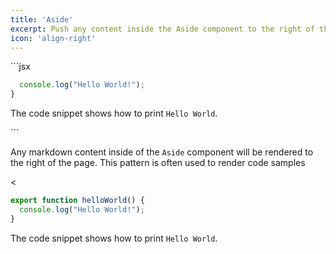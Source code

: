 ```yaml
---
title: 'Aside'
excerpt: Push any content inside the Aside component to the right of the page in a sticky container
icon: 'align-right'
---
```


<CodeBlock title="Markdown">
```jsx
<Aside>
  
  ```ts helloWorld.ts
    console.log("Hello World!");
  }
  ```

  The code snippet shows how to print `Hello World`. 
</Aside>
```
</CodeBlock>

Any markdown content inside of the `Aside` component will be 
rendered to the right of the page. This pattern is often used to 
render code samples 

<
<Aside>
  
  ```ts helloWorld.ts
  export function helloWorld() {
    console.log("Hello World!");
  }
  ```

  The code snippet shows how to print `Hello World`. 
</Aside>

